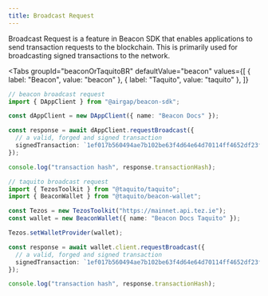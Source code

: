 ```yaml
---
title: Broadcast Request
---
```



Broadcast Request is a feature in Beacon SDK that enables applications to send transaction requests to the blockchain. This is primarily used for broadcasting signed transactions to the network.

<Tabs
  groupId="beaconOrTaquitoBR"
  defaultValue="beacon"
  values={[
    { label: "Beacon", value: "beacon" },
    { label: "Taquito", value: "taquito" },
  ]}
>
  <TabItem value="beacon">

```ts live
// beacon broadcast request
import { DAppClient } from "@airgap/beacon-sdk";

const dAppClient = new DAppClient({ name: "Beacon Docs" });

const response = await dAppClient.requestBroadcast({
  // a valid, forged and signed transaction
  signedTransaction: `1ef017b560494ae7b102be63f4d64e64d70114ff4652df23f34ae4460645b3266b00641b67c32672f0b11263b89b05b51e42faa64a3f940ad8d79101904e0000c64ac48e550c2c289af4c5ce5fe52ca7ba7a91d1a411745313e154eff8d118f16c00641b67c32672f0b11263b89b05b51e42faa64a3fdc0bd9d79101bc5000000000641b67c32672f0b11263b89b05b51e42faa64a3f0085dcfbba4a00c5b4f89914c1819ccd8466f6328b74073d50406394e59fe32d89e62112fec2d5a9bc1e6787206fe50e26f90999ae3061ca76247b57e08b6e490a`,
});

console.log("transaction hash", response.transactionHash);
```

</TabItem>

<TabItem value="taquito">

```ts live
// taquito broadcast request
import { TezosToolkit } from "@taquito/taquito";
import { BeaconWallet } from "@taquito/beacon-wallet";

const Tezos = new TezosToolkit("https://mainnet.api.tez.ie");
const wallet = new BeaconWallet({ name: "Beacon Docs Taquito" });

Tezos.setWalletProvider(wallet);

const response = await wallet.client.requestBroadcast({
  // a valid, forged and signed transaction
  signedTransaction: `1ef017b560494ae7b102be63f4d64e64d70114ff4652df23f34ae4460645b3266b00641b67c32672f0b11263b89b05b51e42faa64a3f940ad8d79101904e0000c64ac48e550c2c289af4c5ce5fe52ca7ba7a91d1a411745313e154eff8d118f16c00641b67c32672f0b11263b89b05b51e42faa64a3fdc0bd9d79101bc5000000000641b67c32672f0b11263b89b05b51e42faa64a3f0085dcfbba4a00c5b4f89914c1819ccd8466f6328b74073d50406394e59fe32d89e62112fec2d5a9bc1e6787206fe50e26f90999ae3061ca76247b57e08b6e490a`,
});

console.log("transaction hash", response.transactionHash);
```

</TabItem>
</Tabs>
